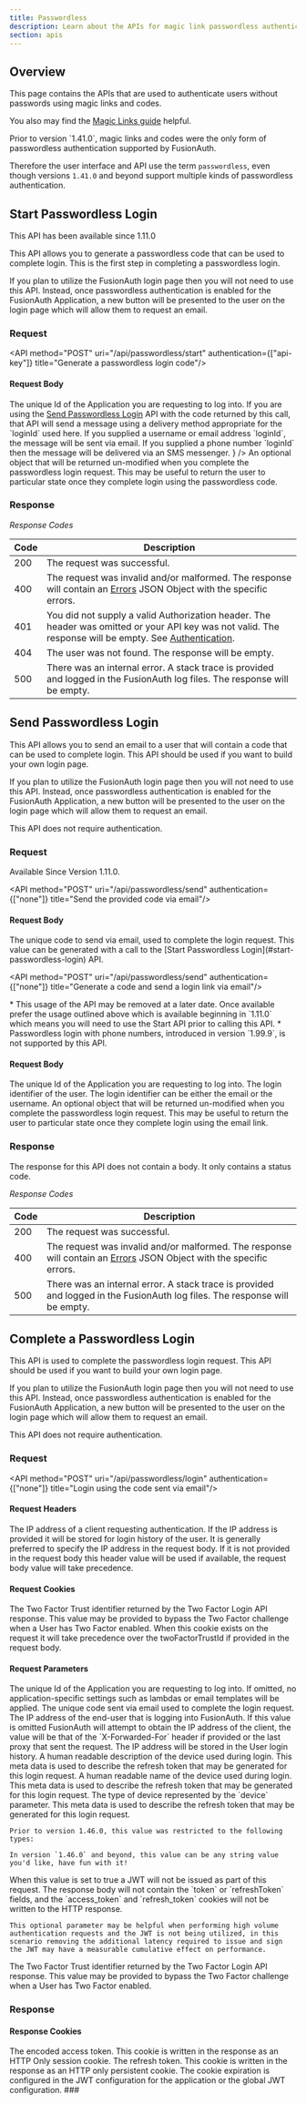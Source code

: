```yaml
---
title: Passwordless
description: Learn about the APIs for magic link passwordless authentication.
section: apis
---
```


## Overview

This page contains the APIs that are used to authenticate users without passwords using magic links and codes.

You also may find the [Magic Links guide](/docs/lifecycle/authenticate-users/passwordless/magic-links) helpful.

<Aside type="note" title="Please note">
Prior to version `1.41.0`, magic links and codes were the only form of passwordless authentication supported by FusionAuth.

Therefore the user interface and API use the term `passwordless`, even though versions `1.41.0` and beyond support multiple kinds of passwordless authentication.
</Aside>

## Start Passwordless Login

<Aside type="version">
This API has been available since 1.11.0
</Aside>

This API allows you to generate a passwordless code that can be used to complete login. This is the first step in completing a passwordless login.

If you plan to utilize the FusionAuth login page then you will not need to use this API. Instead, once passwordless authentication is enabled for the FusionAuth Application, a new button will be presented to the user on the login page which will allow them to request an email.

### Request

<API method="POST" uri="/api/passwordless/start" authentication={["api-key"]} title="Generate a passwordless login code"/>

<XFusionauthTenantIdHeaderScopedOperation />

#### Request Body

<APIBlock>
  <APIField name="applicationId" type="String" required>
    The unique Id of the Application you are requesting to log into.
  </APIField>
  <LoginIdField login_id_type_field="loginIdTypes" footer={
    <span>
    If you are using the <a href="#send-passwordless-login">Send Passwordless Login</a> API with the code returned by this call, that API will send a message using a delivery method appropriate for the `loginId` used here. If you supplied a username or email address `loginId`, the message will be sent via email. If you supplied a phone number `loginId` then the message will be delivered via an SMS messenger.
    </span>
  } />
  <LoginIdTypeField plural />
  <APIField name="state" type="Object" optional>
    An optional object that will be returned un-modified when you complete the passwordless login request. This may be useful to return the user to particular state once they complete login using the passwordless code.
  </APIField>
</APIBlock>

<JSON title="Example Request JSON" src="passwordless/start-request.json" />

### Response

_Response Codes_

| Code | Description                                                                                                                                                                         |
|------|-------------------------------------------------------------------------------------------------------------------------------------------------------------------------------------|
| 200  | The request was successful.                                                                                                                                                         |
| 400  | The request was invalid and/or malformed. The response will contain an [Errors](/docs/apis/errors) JSON Object with the specific errors.                                            |
| 401  | You did not supply a valid Authorization header. The header was omitted or your API key was not valid. The response will be empty. See [Authentication](/docs/apis/authentication). |
| 404  | The user was not found. The response will be empty.                                                                                                                                 |
| 500  | There was an internal error. A stack trace is provided and logged in the FusionAuth log files. The response will be empty.                                                          |

<PasswordlessStartResponseBody />

## Send Passwordless Login

This API allows you to send an email to a user that will contain a code that can be used to complete login. This API should be used if you want to build your own login page.

If you plan to utilize the FusionAuth login page then you will not need to use this API. Instead, once passwordless authentication is enabled for the FusionAuth Application, a new button will be presented to the user on the login page which will allow them to request an email.

This API does not require authentication.

### Request

<Aside type="version">
Available Since Version 1.11.0.
</Aside>

<API method="POST" uri="/api/passwordless/send" authentication={["none"]} title="Send the provided code via email"/>

<XFusionauthTenantIdHeaderScopedOperation />

#### Request Body

<APIBlock>
  <APIField name="code" type="String" required since="1.11.0">
    The unique code to send via email, used to complete the login request.  This value can be generated with a call to the [Start Passwordless Login](#start-passwordless-login) API.
  </APIField>
</APIBlock>

<JSON title="Example Request JSON" src="passwordless/send-request-code.json" />

<API method="POST" uri="/api/passwordless/send" authentication={["none"]} title="Generate a code and send a login link via email"/>

<Aside type="caution" title="Deprecated usage">
  * This usage of the API may be removed at a later date. Once available prefer the usage outlined above which is available beginning in `1.11.0` which means you will need to use the Start API prior to calling this API.
  * Passwordless login with phone numbers, introduced in version `1.99.9`, is not supported by this API.
</Aside>

<XFusionauthTenantIdHeaderScopedOperation />

#### Request Body

<APIBlock>
  <APIField name="applicationId" type="String" required>
    The unique Id of the Application you are requesting to log into.
  </APIField>
  <APIField name="loginId" type="String" required>
    The login identifier of the user. The login identifier can be either the <InlineField>email</InlineField> or the <InlineField>username</InlineField>.
  </APIField>
  <APIField name="state" type="Object" optional>
    An optional object that will be returned un-modified when you complete the passwordless login request. This may be useful to return the user to particular state once they complete login using the email link.
  </APIField>
</APIBlock>

<JSON title="Example Request JSON" src="passwordless/send-request-legacy.json" />

### Response

The response for this API does not contain a body. It only contains a status code.

_Response Codes_

| Code | Description                                                                                                                              |
|------|------------------------------------------------------------------------------------------------------------------------------------------|
| 200  | The request was successful.                                                                                                              |
| 400  | The request was invalid and/or malformed. The response will contain an [Errors](/docs/apis/errors) JSON Object with the specific errors. |
| 500  | There was an internal error. A stack trace is provided and logged in the FusionAuth log files. The response will be empty.               |


## Complete a Passwordless Login

This API is used to complete the passwordless login request. This API should be used if you want to build your own login page.

If you plan to utilize the FusionAuth login page then you will not need to use this API. Instead, once passwordless authentication is enabled for the FusionAuth Application, a new button will be presented to the user on the login page which will allow them to request an email.

This API does not require authentication.

### Request

<API method="POST" uri="/api/passwordless/login" authentication={["none"]} title="Login using the code sent via email"/>

#### Request Headers

<APIBlock>
  <APIField name="X-Forwarded-For" type="String" optional>
    The IP address of a client requesting authentication. If the IP address is provided it will be stored for login history of the user. It is
    generally preferred to specify the IP address in the request body. If it is not provided in the request body this header value will be used
    if available, the request body value will take precedence.
    <XFusionauthTenantIdHeaderScopedOperationRowOnly />
  </APIField>
</APIBlock>

#### Request Cookies

<APIBlock>
  <APIField name="fusionauth.trust" type="String" optional>
    The Two Factor Trust identifier returned by the Two Factor Login API response. This value may be provided to bypass the Two Factor challenge when a User has Two Factor enabled. When this cookie exists on the request it will take precedence over the <InlineField>twoFactorTrustId</InlineField> if provided in the request body.
  </APIField>
</APIBlock>

#### Request Parameters

<APIBlock>
  <APIField name="applicationId" type="String" optional>
    The unique Id of the Application you are requesting to log into.  If omitted, no application-specific settings such as lambdas or email templates will be applied.
  </APIField>
  <APIField name="code" type="String" required>
    The unique code sent via email used to complete the login request.
  </APIField>
  <APIField name="ipAddress" type="String" optional>
    The IP address of the end-user that is logging into FusionAuth. If this value is omitted FusionAuth will attempt to obtain the IP address of
    the client, the value will be that of the `X-Forwarded-For` header if provided or the last proxy that sent the request. The IP address will
    be stored in the User login history.
  </APIField>
  <APIField name="metaData.device.description" type="String" optional>
    A human readable description of the device used during login. This meta data is used to describe the refresh token that may be generated for this login request.
  </APIField>
  <APIField name="metaData.device.name" type="String" optional>
    A human readable name of the device used during login.  This meta data is used to describe the refresh token that may be generated for this login request.
  </APIField>
  <APIField name="metaData.device.type" type="String" optional>
    The type of device represented by the `device` parameter. This meta data is used to describe the refresh token that may be generated for this login request.

    Prior to version 1.46.0, this value was restricted to the following types:

<DeviceTypeList />

    In version `1.46.0` and beyond, this value can be any string value you'd like, have fun with it!
  </APIField>
  <APIField name="noJWT" type="Boolean" optional defaults="false">
    When this value is set to true a JWT will not be issued as part of this request. The response body will not contain the `token` or `refreshToken` fields, and the `access_token` and `refresh_token` cookies will not be written to the HTTP response.

    This optional parameter may be helpful when performing high volume authentication requests and the JWT is not being utilized, in this scenario removing the additional latency required to issue and sign the JWT may have a measurable cumulative effect on performance.
  </APIField>
  <APIField name="twoFactorTrustId" type="String" optional>
    The Two Factor Trust identifier returned by the Two Factor Login API response. This value may be provided to bypass the Two Factor challenge when a User has Two Factor enabled.
  </APIField>
</APIBlock>

<JSON title="Example Request JSON" src="passwordless/login-request.json" />

<a id="response-3"></a>
### Response

<LoginResponseCodes />

<UserResponseBody passwordless_login_response />

#### Response Cookies

<APIBlock>
  <APIField name="access_token" type="String">
    The encoded access token. This cookie is written in the response as an HTTP Only session cookie.
  </APIField>
  <APIField name="refresh_token" type="String">
    The refresh token. This cookie is written in the response as an HTTP only persistent cookie. The cookie expiration is configured in the JWT
    configuration for the application or the global JWT configuration.
    ###
  </APIField>
</APIBlock>

